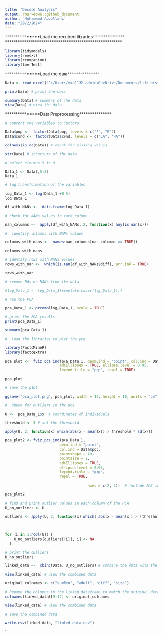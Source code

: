```yaml
---
title: "Decode Analysis"
output: rmarkdown::github_document
author: "Muhammad Abdullahi"
date: "29/2/2024"
---
```


***************Load the required libraries***************
*******************************************************


```r

library(tidymodels)
library(readxl)
library(rcompanion)
library(lmerTest)
```


***************Load the data***************

```r

Data <- read_excel("C:/Users/mxa1132-admin/OneDrive/Documents/life-history-traits-analysis/Decode_Analysis.xlsx") # load the data

```

```r
print(Data) # print the data
```

```r
summary(Data) # summary of the data
view(Data) # view the data

```

***************Data Preprocessing***************

```r
# convert the variables to factors

Data$pop <-  factor(Data$pop, levels = c("P", "E"))
Data$cond <-  factor(Data$cond, levels = c("LA", "HA"))


```


```r

colSums(is.na(Data)) # check for missing values

```

```r
str(Data) # structure of the data
```

```r
# select cloumns 5 to 8

Data_1 <- Data[,5:8]
Data_1
```

```r
# log transformation of the variables

log_Data_1 <- log(Data_1 +0.5)
log_Data_1
```

```r
df_with_NANs <-  data.frame(log_Data_1)

```


```r
# check for NANs values in each column

nan_columns <-  apply(df_with_NANs, 2, function(x) any(is.nan(x)))  
```

```r
#  identify columns with NANs values

columns_with_nans <-  names(nan_columns[nan_columns == TRUE])

columns_with_nans
```

```r
# identify rows with NANs values
rows_with_nan <-  which(is.nan(df_with_NANs$diff), arr.ind = TRUE)

rows_with_nan
```


```r
# remove NAs or NANs from the data

#log_Data_1 <- log_Data_1[complete.cases(log_Data_1),]

```


```r
# run the PCA

pca_Data_1 <- prcomp(log_Data_1, scale = TRUE)
```

```r
# print the PCA results
print(pca_Data_1)
```

```r
summary(pca_Data_1)
```

```r
#  load the libraries to plot the pca

library(FactoMineR)
library(factoextra)
```

```r
pca_plot <-  fviz_pca_ind(pca_Data_1, geom.ind = "point", col.ind = Data$pop, pointshape = 19, pointsize = 2, 
                         addEllipses = TRUE, ellipse.level = 0.95, 
                         legend.title = "pop", repel = TRUE)

pca_plot
```


```r

# save the plot

ggsave("pca_plot.png", pca_plot, width = 10, height = 10, units = "cm")

```

```r
#  check for outliers in the pca

U <-  pca_Data_1$x  # coordinates of individuals
```

```r
threshold <- 3 # set the threshold

apply(U, 2, function(x) which(abs(x - mean(x)) > threshold * sd(x)))
```



```r
pca_plot2 <- fviz_pca_ind(pca_Data_1, 
                         geom.ind = "point", 
                         col.ind = Data$pop, 
                         pointshape = 19, 
                         pointsize = 2, 
                         addEllipses = TRUE, 
                         ellipse.level = 0.95, 
                         legend.title = "pop", 
                         repel = TRUE,
         
                                      axes = c(2, 3))  # Include PC3 in the plot

pca_plot2
```
```r
# find and print outlier values in each column of the PCA
U_no_outliers <- U
  
outliers <- apply(U, 2, function(x) which( abs(x - mean(x)) > (threshold * sd(x)) )) # find outliers
  
  
```

```r
for (i in 1:ncol(U)) {  
    U_no_outliers[outliers[[i]], i] <- NA 
  }
```


```r
# print the outliers  
U_no_outliers

```


```r


linked_data <-  cbind(Data, U_no_outliers) # combine the data with the pca results

```

```r


view(linked_data) # view the combined data

```


```r

original_colnames <- c("sumNeo", "adult", "diff", "size")
```


```r
# Rename the columns in the linked dataframe to match the original dataset
colnames(linked_data)[9:12] <- original_colnames

view(linked_data) # view the combined data

```

```r

# save the combined data

write.csv(linked_data, "linked_data.csv")

```
``